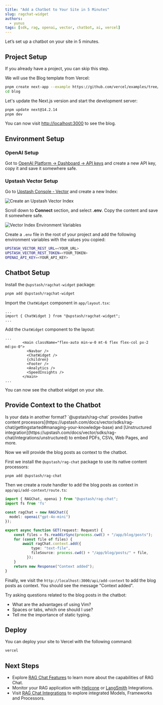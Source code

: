 ```yaml
---
title: "Add a Chatbot to Your Site in 5 Minutes"
slug: ragchat-widget
authors:
  - yunus
tags: [sdk, rag, openai, vector, chatbot, ai, vercel]
---
```


Let’s set up a chatbot on your site in 5 minutes.

## Project Setup

If you already have a project, you can skip this step.

We will use the Blog template from Vercel:
```bash
pnpm create next-app --example https://github.com/vercel/examples/tree/main/solutions/blog blog
cd blog
```

Let's update the Next.js version and start the development server:
```bash
pnpm update next@14.2.14
pnpm dev
```

You can now visit [http://localhost:3000](http://localhost:3000) to see the blog.

## Environment Setup

### OpenAI Setup

Got to [OpenAI Platform -> Dashboard -> API keys](https://platform.openai.com/api-keys) and create a new API key, copy it and save it somewhere safe.

### Upstash Vector Setup

Go to [Upstash Console - Vector](https://console.upstash.com/vector) and create a new Index:

![Create an Upstash Vector Index](/blog/ragchat-widget/create-index.png)

Scroll down to **Connect** section, and select **.env**. Copy the content and save it somewhere safe.

![Vector Index Environment Variables](/blog/ragchat-widget/vector-env.png)

Create a `.env` file in the root of your project and add the following environment variables with the values you copied:

```bash
UPSTASH_VECTOR_REST_URL=<YOUR_URL>
UPSTASH_VECTOR_REST_TOKEN=<YOUR_TOKEN>
OPENAI_API_KEY=<YOUR_API_KEY>
```

## Chatbot Setup

Install the `@upstash/ragchat-widget` package:

```bash
pnpm add @upstash/ragchat-widget
```

Import the `ChatWidget` component in `app/layout.tsx`:

```tsx
...
import { ChatWidget } from "@upstash/ragchat-widget";
...
```

Add the `ChatWidget` component to the layout:

```tsx
...
        <main className="flex-auto min-w-0 mt-6 flex flex-col px-2 md:px-0">
          <Navbar />
          <ChatWidget />
          {children}
          <Footer />
          <Analytics />
          <SpeedInsights />
        </main>
...
```

You can now see the chatbot widget on your site.

## Provide Context to the Chatbot

<Note type="tip">
  Is your data in another format? `@upstash/rag-chat` provides [native content processors](https://upstash.com/docs/vector/sdks/rag-chat/gettingstarted#managing-your-knowledge-base) and [Unstructured integration](https://upstash.com/docs/vector/sdks/rag-chat/integrations/unstructured) to embed PDFs, CSVs, Web Pages, and more.
</Note>

Now we will provide the blog posts as context to the chatbot.

First we install the `@upstash/rag-chat` package to use its native content processors:

```bash
pnpm add @upstash/rag-chat
```

Then we create a route handler to add the blog posts as context in `app/api/add-context/route.ts`:

```ts
import { RAGChat, openai } from "@upstash/rag-chat";
import fs from 'fs'

const ragChat = new RAGChat({
  model: openai("gpt-4o-mini")
});

export async function GET(request: Request) {
    const files = fs.readdirSync(process.cwd() + "/app/blog/posts");
    for (const file of files) {
        await ragChat.context.add({
            type: "text-file",
            fileSource: process.cwd() + "/app/blog/posts/" + file,
          });
    }
    return new Response("Context added");
}
```

Finally, we visit the `http://localhost:3000/api/add-context` to add the blog posts as context. You should see the message "Context added".

Try asking questions related to the blog posts in the chatbot:
- What are the advantages of using Vim?
- Spaces or tabs, which one should I use?
- Tell me the importance of static typing.

## Deploy

You can deploy your site to Vercel with the following command:

```bash
vercel
```

## Next Steps

- Explore [RAG Chat Features](https://upstash.com/docs/vector/sdks/rag-chat/features) to learn more about the capabilities of RAG Chat.
- Monitor your RAG application with [Helicone](https://upstash.com/docs/vector/sdks/rag-chat/integrations/helicone) or [LangSmith](https://upstash.com/docs/vector/sdks/rag-chat/integrations/langsmith) Integrations.
- Visit [RAG Chat Integrations](https://upstash.com/docs/vector/sdks/rag-chat/integrations/overview) to explore integrated Models, Frameworks and Processors.